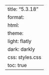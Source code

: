 ---
title: "5.3.18"
format:
    html:
        theme:
            light: flatly
            dark: darkly
        css: styles.css
        toc: true
---